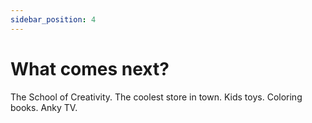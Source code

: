 ```yaml
---
sidebar_position: 4
---
```


# What comes next?

The School of Creativity.
The coolest store in town.
Kids toys.
Coloring books.
Anky TV.
